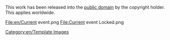 This work has been released into the [http://en.wikipedia.org/wiki/Public_domain public domain] by the copyright holder. This applies worldwide.

<gallery widths=60px heights=60px perrow=7 caption="All Related">
File:en/Current event.png
File:Current event Locked.png
</gallery>


[[Category:en/Template Images]]